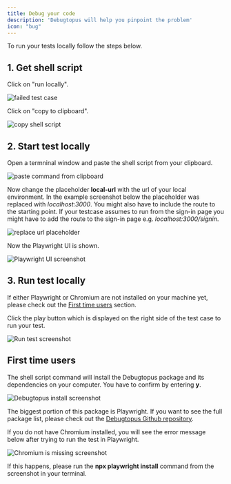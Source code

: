```yaml
---
title: Debug your code
description: 'Debugtopus will help you pinpoint the problem'
icon: "bug"
---
```


To run your tests locally follow the steps below.

## 1. Get shell script

Click on "run locally".

<Frame caption="Failed test case">
 <img src="images/test-result-failure.png" alt="failed test case" />
</Frame>

Click on "copy to clipboard".

<Frame caption="copy shell script">
 <img src="images/screenshot-run-locally.png" alt="copy shell script" />
</Frame>

## 2. Start test locally

Open a termninal window and paste the shell script from your clipboard.

<Frame caption="paste command from clipboard">
 <img src="images/Terminal-run-locally-npx-command-pasted.png" alt="paste command from clipboard" />
</Frame>

Now change the placeholder **local-url** with the url of your local environment. In the example screenshot below the placeholder was replaced with *localhost:3000*. You might also have to include the route to the starting point. If your testcase assumes to run from the sign-in page you might have to add the route to the sign-in page e.g. *localhost:3000/signin*.

<Frame caption="replace url placeholder with your local environment url">
 <img src="images/Terminal-run-locally-npx-command-url-adjusted.png" alt="replace url placeholder" />
</Frame>

Now the Playwright UI is shown.

<Frame caption="Playwright UI screenshot">
 <img src="images/Playwright-ui-locally.png" alt="Playwright UI screenshot" />
</Frame>

## 3. Run test locally

If either Playwright or Chromium are not installed on your machine yet, please check out the [First time users](debugtopus#3-run-test-locally) section.

Click the play button which is displayed on the right side of the test case to run your test.

<Frame caption="Run test">
 <img src="images/Playwright-run-testcase.png" alt="Run test screenshot" />
</Frame>

## First time users

The shell script command will install the Debugtopus package and its dependencies on your computer. You have to confirm by entering **y**.

<Frame caption="Install Debugtopus">
 <img src="images/Debugtopus-install.png" alt="Debugtopus install screenshot" />
</Frame>

The biggest portion of this package is Playwright. If you want to see the full package list, please check out the [Debugtopus Github repository](https://github.com/OctoMind-dev/debugtopus).

If you do not have Chromium installed, you will see the error message below after trying to run the test in Playwright.

<Frame caption="Install Chromium">
 <img src="images/Chromium-install.png" alt="Chromium is missing screenshot" />
</Frame>

If this happens, please run the **npx playwright install** command from the screenshot in your terminal.